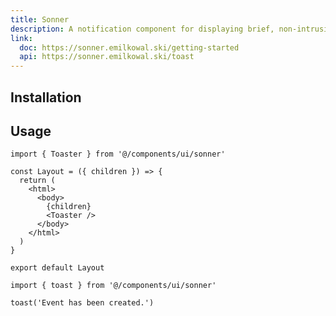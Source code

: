 ```yaml
---
title: Sonner
description: A notification component for displaying brief, non-intrusive messages to the user.
link:
  doc: https://sonner.emilkowal.ski/getting-started
  api: https://sonner.emilkowal.ski/toast
---
```


<ComponentPreview name='sonner/sonner' />

## Installation

<Installation name='sonner' type='ui' />

## Usage

```tsx title='app/layout.tsx'
import { Toaster } from '@/components/ui/sonner'

const Layout = ({ children }) => {
  return (
    <html>
      <body>
        {children}
        <Toaster />
      </body>
    </html>
  )
}

export default Layout
```

```tsx
import { toast } from '@/components/ui/sonner'
```

```tsx
toast('Event has been created.')
```
